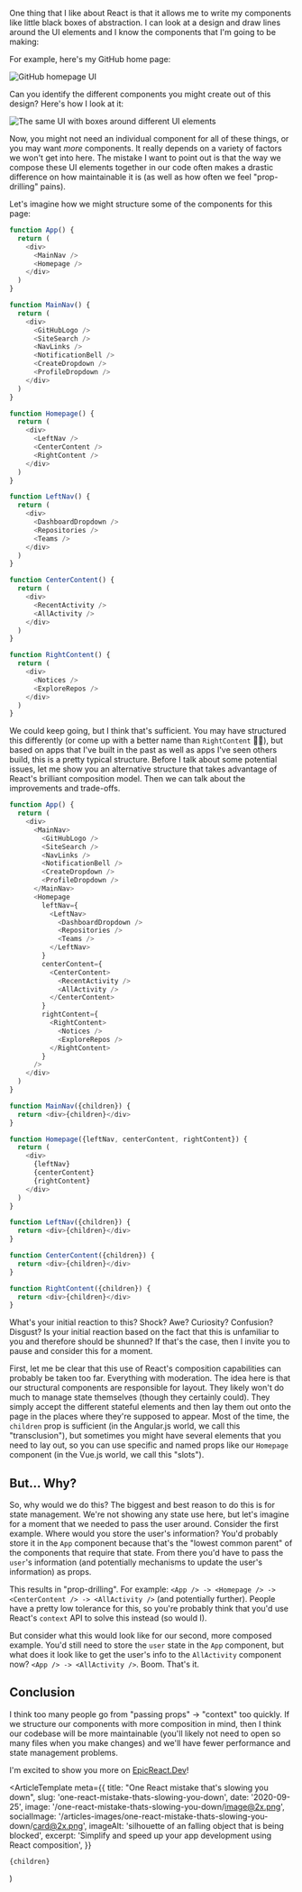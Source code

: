 One thing that I like about React is that it allows me to write my components
like little black boxes of abstraction. I can look at a design and draw lines
around the UI elements and I know the components that I'm going to be making:

For example, here's my GitHub home page:

![GitHub homepage UI](/articles-images/one-react-mistake-thats-slowing-you-down/before.png)

Can you identify the different components you might create out of this design?
Here's how I look at it:

![The same UI with boxes around different UI elements](/articles-images/one-react-mistake-thats-slowing-you-down/marked-up.png)

Now, you might not need an individual component for all of these things, or you
may want _more_ components. It really depends on a variety of factors we won't
get into here. The mistake I want to point out is that the way we compose these
UI elements together in our code often makes a drastic difference on how
maintainable it is (as well as how often we feel "prop-drilling" pains).

Let's imagine how we might structure some of the components for this page:

```javascript
function App() {
  return (
    <div>
      <MainNav />
      <Homepage />
    </div>
  )
}

function MainNav() {
  return (
    <div>
      <GitHubLogo />
      <SiteSearch />
      <NavLinks />
      <NotificationBell />
      <CreateDropdown />
      <ProfileDropdown />
    </div>
  )
}

function Homepage() {
  return (
    <div>
      <LeftNav />
      <CenterContent />
      <RightContent />
    </div>
  )
}

function LeftNav() {
  return (
    <div>
      <DashboardDropdown />
      <Repositories />
      <Teams />
    </div>
  )
}

function CenterContent() {
  return (
    <div>
      <RecentActivity />
      <AllActivity />
    </div>
  )
}

function RightContent() {
  return (
    <div>
      <Notices />
      <ExploreRepos />
    </div>
  )
}
```

We could keep going, but I think that's sufficient. You may have structured this
differently (or come up with a better name than `RightContent` 🤦‍♂️), but based on
apps that I've built in the past as well as apps I've seen others build, this is
a pretty typical structure. Before I talk about some potential issues, let me
show you an alternative structure that takes advantage of React's brilliant
composition model. Then we can talk about the improvements and trade-offs.

```javascript
function App() {
  return (
    <div>
      <MainNav>
        <GitHubLogo />
        <SiteSearch />
        <NavLinks />
        <NotificationBell />
        <CreateDropdown />
        <ProfileDropdown />
      </MainNav>
      <Homepage
        leftNav={
          <LeftNav>
            <DashboardDropdown />
            <Repositories />
            <Teams />
          </LeftNav>
        }
        centerContent={
          <CenterContent>
            <RecentActivity />
            <AllActivity />
          </CenterContent>
        }
        rightContent={
          <RightContent>
            <Notices />
            <ExploreRepos />
          </RightContent>
        }
      />
    </div>
  )
}

function MainNav({children}) {
  return <div>{children}</div>
}

function Homepage({leftNav, centerContent, rightContent}) {
  return (
    <div>
      {leftNav}
      {centerContent}
      {rightContent}
    </div>
  )
}

function LeftNav({children}) {
  return <div>{children}</div>
}

function CenterContent({children}) {
  return <div>{children}</div>
}

function RightContent({children}) {
  return <div>{children}</div>
}
```

What's your initial reaction to this? Shock? Awe? Curiosity? Confusion? Disgust?
Is your initial reaction based on the fact that this is unfamiliar to you and
therefore should be shunned? If that's the case, then I invite you to pause and
consider this for a moment.

First, let me be clear that this use of React's composition capabilities can
probably be taken too far. Everything with moderation. The idea here is that our
structural components are responsible for layout. They likely won't do much to
manage state themselves (though they certainly could). They simply accept the
different stateful elements and then lay them out onto the page in the places
where they're supposed to appear. Most of the time, the `children` prop is
sufficient (in the Angular.js world, we call this "transclusion"), but sometimes
you might have several elements that you need to lay out, so you can use
specific and named props like our `Homepage` component (in the Vue.js world, we
call this "slots").

## But... Why?

So, why would we do this? The biggest and best reason to do this is for state
management. We're not showing any state use here, but let's imagine for a moment
that we needed to pass the user around. Consider the first example. Where would
you store the user's information? You'd probably store it in the `App` component
because that's the "lowest common parent" of the components that require that
state. From there you'd have to pass the `user`'s information (and potentially
mechanisms to update the user's information) as props.

This results in "prop-drilling". For example:
`<App /> -> <Homepage /> -> <CenterContent /> -> <AllActivity />` (and
potentially further). People have a pretty low tolerance for this, so you're
probably think that you'd use React's `context` API to solve this instead (so
would I).

But consider what this would look like for our second, more composed example.
You'd still need to store the `user` state in the `App` component, but what does
it look like to get the user's info to the `AllActivity` component now?
`<App /> -> <AllActivity />`. Boom. That's it.

## Conclusion

I think too many people go from "passing props" -> "context" too quickly. If we
structure our components with more composition in mind, then I think our
codebase will be more maintainable (you'll likely not need to open so many files
when you make changes) and we'll have fewer performance and state management
problems.

I'm excited to show you more on [EpicReact.Dev](https://epicreact.dev)!


  <ArticleTemplate
    meta={{
      title: "One React mistake that's slowing you down",
      slug: 'one-react-mistake-thats-slowing-you-down',
      date: '2020-09-25',
      image: '/one-react-mistake-thats-slowing-you-down/image@2x.png',
      socialImage:
        '/articles-images/one-react-mistake-thats-slowing-you-down/card@2x.png',
      imageAlt: 'silhouette of an falling object that is being blocked',
      excerpt:
        'Simplify and speed up your app development using React composition',
    }}
  >
    {children}
  </ArticleTemplate>
)
